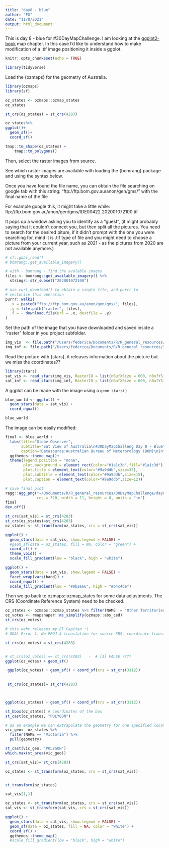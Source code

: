 ```yaml
---
title: "day8 - blue"
author: "FG"
date: "11/8/2021"
output: html_document
---
```



This is day 8 - blue for #30DayMapChallenge.
I am looking at the [ggplot2-book](https://ggplot2-book.org/maps.html) map chapter.
In this case I'd like to understand how to make modification of a .tif image positioning it inside a ggplot.

```r
knitr::opts_chunk$set(echo = TRUE)
```

```r
library(tidyverse)
```

Load the {ozmaps} for the geometry of Australia.

```r
library(ozmaps)
library(sf)

oz_states <- ozmaps::ozmap_states
oz_states

st_crs(oz_states) = st_crs(4283)

oz_states%>%
ggplot()+
  geom_sf()+
  coord_sf()
```

```r
tmap::tm_shape(oz_states) +
    tmap::tm_polygons() 
```


Then, select the raster images from source.

See which raster images are available with loading the {bomrang} package and using the syntax below.

Once you have found the file name, you can obtain the file searching on google tab with this string:
"ftp://ftp.bom.gov.au/anon/gen/gms/" with the final name of the file


For example google this, it might take a little while: ftp://ftp.bom.gov.au/anon/gen/gms/IDE00422.202001072100.tif

It pops up a window asking you to identify as a "guest", (it might probably saying that it couldn't conncet you, but then split all the pictures. You need to search for the desired piture, if it didn't prompt with the one you were searching for, mind it is  .tif type of file and you might need to choose a picture from your current year, such as 2021 - as the pictures from 2020 are not available anymore.)

```r

# sf::gdal_read() 
# bomrang::get_available_imagery()

# with - bomrang - find the avalable images
files <- bomrang::get_available_imagery() %>%
  stringr::str_subset("202001072100") 

# use curl_download() to obtain a single file, and purrr to 
# vectorise this operation
purrr::walk2(
  .x = paste0("ftp://ftp.bom.gov.au/anon/gen/gms/", files),
  .y = file.path("raster", files),
  .f = ~ download.file(url = .x, destfile = .y)
)
```

Set the path of the image that you have downloaded and saved inside a "raster" folder in you project subfolder.

```r
img_vis  <- file.path("/Users/federica/Documents/R/R_general_resources/30DayMapChallenge/day8_blue/raster", "IDE00422.202111072100.tiff")
img_inf <- file.path("/Users/federica/Documents/R/R_general_resources/30DayMapChallenge/day8_blue/raster", "IDE00421.202111072100.tiff")
```

Read the picture with {stars}, it releases information about the picture but we miss the coordinates??

```r
library(stars)
sat_vis <- read_stars(img_vis, RasterIO = list(nBufXSize = 600, nBufYSize = 600))
sat_inf <- read_stars(img_inf, RasterIO = list(nBufXSize = 600, nBufYSize = 600))
```


A ggplot can be made with the image using a `geom_stars()`

```r
blue_world <- ggplot() + 
  geom_stars(data = sat_vis) + 
  coord_equal()

blue_world
```

The image can be easily modified:

```r
final <- blue_world +
  labs(title="Globe Observer",
       subtitle="Sat View of Australia\n#30DayMapChalleng Day 8 - Blue",
       caption="Datasource:Australian Bureau of Meterorology (BOM)\nInfographic: Federica Gazzelloni")+
  ggthemes::theme_map()+
  theme(legend.position = "none",
        plot.background = element_rect(color="#1a1c3d",fill="#1a1c3d"),
        plot.title = element_text(color="#9a9ddb",size=35),
        plot.subtitle = element_text(color="#9a9ddb",size=15),
        plot.caption = element_text(color="#9a9ddb",size=12))
```


```r
# save final plot
ragg::agg_png("~/Documents/R/R_general_resources/30DayMapChallenge/day8_blue/blue.png",
              res = 320, width = 11, height = 8, units = "in")
final
dev.off()
```


```r
st_crs(sat_vis) = st_crs(4283)
st_crs(oz_states)=st_crs(4283)
oz_states <- st_transform(oz_states, crs = st_crs(sat_vis))
```

```r
ggplot() + 
  geom_stars(data = sat_vis, show.legend = FALSE) +
  #geom_sf(data = oz_states, fill = NA, color = "green") + 
  coord_sf() + 
  theme_void() + 
  scale_fill_gradient(low = "black", high = "white")
```


```r
ggplot() + 
  geom_stars(data = sat_vis, show.legend = FALSE) +
  facet_wrap(vars(band)) + 
  coord_equal() + 
  scale_fill_gradient(low = "#0b2e66", high = "#b4c4de")
```

Then we go back to ozmaps::ozmap_states for some data adjustments.
The CRS (Coordinate Reference System) need to be checked.

```r
oz_states <- ozmaps::ozmap_states %>% filter(NAME != "Other Territories")
oz_votes <- rmapshaper::ms_simplify(ozmaps::abs_ced)
st_crs(oz_votes)

# this waht releases my El Capitan :(
# GDAL Error 1: No PROJ.4 translation for source SRS, coordinate transformation initialization has failed.

st_crs(oz_votes) = st_crs(4283)


# st_crs(oz_votes) == st_crs(4283)   -  # [1] FALSE ????
ggplot(oz_votes) + geom_sf()

 ggplot(oz_votes) + geom_sf() + coord_sf(crs = st_crs(3112))
 
 
 st_crs(oz_states)= st_crs(4283)



ggplot(oz_states) + geom_sf() + coord_sf(crs = st_crs(3112))
```



```r
st_bbox(oz_states) # coordinates of the box
st_cast(oz_states, "POLYGON")

# as an example we can extrapolate the geometry for one specified location
vic_geo<- oz_states %>% 
  filter(NAME == "Victoria") %>% 
  pull(geometry) 

st_cast(vic_geo, "POLYGON")
which.max(st_area(vic_geo))

st_crs(sat_vis)= st_crs(4283)

oz_states <- st_transform(oz_states, crs = st_crs(sat_vis))


st_transform(oz_states)
```


```r
sat_vis[1,1]
```


```r
oz_states <- st_transform(oz_states, crs = st_crs(sat_vis))
sat_vis <- st_transform(sat_vis, crs = st_crs(sat_vis))

ggplot() + 
  geom_stars(data = sat_vis, show.legend = FALSE) +
  geom_sf(data = oz_states, fill = NA, color = "white") + 
  coord_sf() + 
  ggthemes::theme_map()  
  #scale_fill_gradient(low = "black", high = "white")
```










